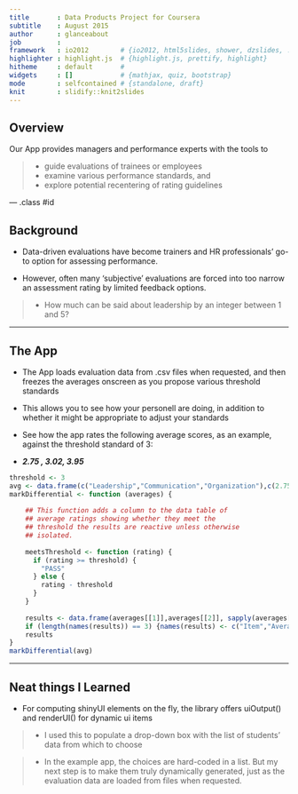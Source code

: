 ```yaml
---
title       : Data Products Project for Coursera
subtitle    : August 2015
author      : glanceabout
job         : 
framework   : io2012        # {io2012, html5slides, shower, dzslides, ...}
highlighter : highlight.js  # {highlight.js, prettify, highlight}
hitheme     : default       # 
widgets     : []            # {mathjax, quiz, bootstrap}
mode        : selfcontained # {standalone, draft}
knit        : slidify::knit2slides
---
```


## Overview

Our App provides managers and performance experts with the tools to 

> * guide evaluations of trainees or employees
> * examine various performance standards, and
> * explore potential recentering of rating guidelines

--- .class #id 

## Background

* Data-driven evaluations have become trainers and HR professionals' go-to option for assessing performance.

* However, often many 'subjective' evaluations are forced into too narrow an assessment rating by limited feedback options.

> * How much can be said about leadership by an integer between 1 and 5?

---

## The App

* The App loads evaluation data from .csv files when requested, and then freezes the averages onscreen as you propose various threshold standards

* This allows you to see how your personell are doing, in addition to whether it might be appropriate to adjust your standards

* See how the app rates the following average scores, as an example, against the threshold standard of 3:

* ***2.75 , 3.02, 3.95***

```r
threshold <- 3
avg <- data.frame(c("Leadership","Communication","Organization"),c(2.75,3.02,3.95))
markDifferential <- function (averages) {
    
    ## This function adds a column to the data table of 
    ## average ratings showing whether they meet the 
    ## threshold the results are reactive unless otherwise 
    ## isolated.
    
    meetsThreshold <- function (rating) {
      if (rating >= threshold) {
        "PASS"
      } else {
        rating - threshold
      }
    }
    
    results <- data.frame(averages[[1]],averages[[2]], sapply(averages[[2]], meetsThreshold))
    if (length(names(results)) == 3) {names(results) <- c("Item","Average Evaluation","Results")}
    results
}
markDifferential(avg)

```


---

## Neat things I Learned

* For computing shinyUI elements on the fly, the library offers uiOutput() and renderUI() for dynamic ui items

> * I used this to populate a drop-down box with the list of students' data from which to choose

> * In the example app, the choices are hard-coded in a list. But my next step is to make them truly dynamically generated, just as the evaluation data are loaded from files when requested.




